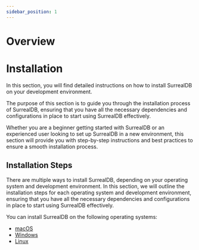 ```yaml
---
sidebar_position: 1
---
```


# Overview

# Installation

In this section, you will find detailed instructions on how to install SurrealDB on your development environment.

The purpose of this section is to guide you through the installation process of SurrealDB, ensuring that you have all the necessary dependencies and configurations in place to start using SurrealDB effectively.

Whether you are a beginner getting started with SurrealDB or an experienced user looking to set up SurrealDB in a new environment, this section will provide you with step-by-step instructions and best practices to ensure a smooth installation process.

## Installation Steps

There are multiple ways to install SurrealDB, depending on your operating system and development environment. In this section, we will outline the installation steps for each operating system and development environment, ensuring that you have all the necessary dependencies and configurations in place to start using SurrealDB effectively.


You can install SurrealDB on the following operating systems:

- [macOS](/docs/1.0.x/installation/macos)
- [Windows](/docs/1.0.x/installation/windows)
- [Linux](/docs/1.0.x/installation/linux)
